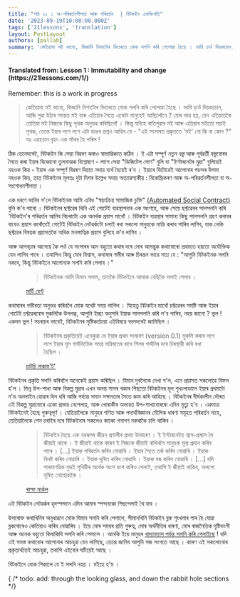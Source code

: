 ```yaml
---
title: "পাঠ ০১ : অ-পৰিৱৰ্তনশীলতা আৰু পৰিৱৰ্তন  | বিটকইন একবিংশতি"
date: '2023-09-19T10:00:00.000Z'
tags: ['21lessons', 'translation']
layout: PostLayout
authors: [pallab]
summary: 'কেতিয়াবা মই ভাবো, কিজানি নিশাটোৰ ভিতৰতে মোক সলনি কৰি পেলোৱা হৈছে । ভাবি চাওঁ দিয়কচোন, আজি পুৱা উঠাৰ সময়ত মই বাৰু এতিয়াৰ সৈতে একেটা মানুহেই আছিলোঁনে ? মোৰ ভাৱ হয়, যেন এতিয়াতকৈ তেতিয়া মই নিজকে কিছু পৃথক অনুভৱ কৰিছিলোঁ ।'
---
```


<div style={{textAlign:"center"}}>
    <h4> Translated from: Lesson 1 : Immutability and change (https://21lessons.com/1/) </h4>
    <p style={{color:"red"}}> Remember: this is a work in progress </p>
</div>

> কেতিয়াবা মই ভাবো, কিজানি নিশাটোৰ ভিতৰতে মোক সলনি কৰি পেলোৱা হৈছে ।
> ভাবি চাওঁ দিয়কচোন, আজি পুৱা উঠাৰ সময়ত মই বাৰু এতিয়াৰ সৈতে একেটা মানুহেই আছিলোঁনে ?
> মোৰ ভাৱ হয়, যেন এতিয়াতকৈ তেতিয়া মই নিজকে কিছু পৃথক অনুভৱ কৰিছিলোঁ ।
> কিন্তু যদিহে ৰাতিপুৱাৰ মই আৰু এতিয়াৰ মইতো সচাই পৃথক, তেন্তে ইয়াৰ লগে লগে এটা ডাঙৰ প্ৰশ্নও আহিব যে - "এই সংসাৰত প্ৰকৃততে 'মই' নো কি বা কোন ?"
> অঃ এয়াচোন বৃহৎ এক সাঁথৰ হৈ পৰিল !

ঠিক তেনেদৰেই, বিটকইন কি সেয়া বিৱৰণ কৰাও স্বাভাৱিকতে কঠিন ।
ই এটা সম্পূৰ্ণ _নতুন বস্তু_ আৰু পূৰ্বৱৰ্তী বস্তুবোৰৰ সৈতে কৰা ইয়াৰ যিকোনো তুলনাত্মক বিশ্লেষণে - লাগে সেয়া "ডিজিটেল সোণ" বুলি বা "ইণ্টাৰনেটৰ মুদ্ৰা" বুলিয়েই নহওক কিয় - ইয়াৰ এক সম্পুৰ্ণ বিৱৰণ দিয়াত সদায় ব্যৰ্থ হৈয়েই ৰ'ব ।
ইয়াৰে যিটোৱেই আপোনাৰ পচন্দৰ উপমা নহওক কিয়, তাত বিটকইনৰ মূলতঃ দুটা দিশৰ উল্লেখ সদায় অত্যাৱশ্যকীয় : বিকেন্দ্ৰিকৰণ আৰু অ-পৰিৱৰ্তনশীলতা বা অ-সংশোধনশীলতা ।

এক ধৰণে ভাবিব গ'লে বিটকইনক আমি এবিধ "স্বয়ংক্ৰিয় সামাজিক চুক্তি" [(Automated Social Contract)](https://medium.com/s/story/bitcoins-social-contract-1f8b05ee24a9) বুলি ক'ব পাৰো ।
বিটকইনৰ ছফ্টৱেৰ খিনি এই গোটেই ব্যৱস্থাপনাৰ এক অংশহে, আৰু সেয়ে ছফ্টৱেৰৰ সালসলনি কৰি 'বিটকইন'ৰ পৰিৱৰ্তন আনিব বিচৰাটো এক অনৰ্থক প্ৰয়াস মাথোঁ ।
বিটকইন ব্যৱস্থাৰ সামান্য কিছু সালসলনি গ্ৰহণ কৰাবৰ বাবেও প্ৰয়াস কৰোঁতাই গোটেই বিটকইন নেটৱৰ্কটো চলাই ৰখা সকলো মানুহকে মান্তি কৰাব পাৰিব লাগিব, যাক নেকি ছফ্টৱেৰ বিষয়ক প্ৰয়াসতকৈ অধিক মনস্তাত্বিক প্ৰয়াস বুলিহে ক'ব লাগিব ।

আৰু আগবঢ়াৰ আগেয়ে কৈ লওঁ যে সংসাৰৰ আন বহুতো কথাৰ দৰে মোৰ আগন্তুক কথাবোৰো প্ৰথমতে হয়তো অযৌক্তিক যেন লাগিব পাৰে ।
তথাপিও কিন্তু মোৰ বিশ্বাস, কথাষাৰ গভীৰ আৰু চিৰন্তন ভাৱে সত্য যে : "আপুনি বিটকইনক সলনি নকৰে, কিন্তু বিটকইনে আপোনাক সলনি কৰি পেলাব ।"

<figure>
  <blockquote>
    বিটকইনক আমি যিমান সলাম, তাতকৈ বিটকইনে আমাক বেছিকৈ সলাই পেলাব ।
  </blockquote>
  <figcaption> <a href="https://twitter.com/martybent" target="_blank"> মাৰ্টি বেণ্ট </a></figcaption>
</figure>


কথাষাৰৰ গভীৰতা অনুভৱ কৰিবলৈ মোক যথেষ্ট সময় লাগিল ।
যিহেতু বিটকইন মাথোঁ চফ্টৱেৰৰ সমষ্টি আৰু ইয়াৰ গোটেই চফ্টৱেৰবোৰ মুকলিকৈ উপলব্ধ, আপুনি ইচ্ছা অনুসৰি ইয়াক সালসলনি কৰি ল'ব পাৰিব, নহয় জানো ?
ভুল !
একদম ভুল !
সচৰাচৰ ভাবেই, বিটকইনৰ সৃষ্টিকৰ্তায়ো এইবিষয়ে ভালদৰেই জানিছিল ।

<figure>
  <blockquote>
    বিটকইনৰ প্ৰকৃতিয়েই এনেকুৱা যে ইয়াৰ প্ৰথম সংস্কৰণ (version 0.1) মুকলি কৰাৰ লগে লগে ইয়াৰ মূল গাথঁনিটোক সমগ্ৰ ভৱিষ্যতৰ বাবে শিলৰ গাথঁনিৰ দৰে চিৰস্থায়ী কৰি ৰখা হৈছিল ।
  </blockquote>
  <figcaption> <a href="https://bitcointalk.org/index.php?topic=195.msg1611#msg1611" target="_blank">চাটচি নাকাম'ট'</a></figcaption>
</figure>

বিটকইনৰ প্ৰকৃতি সলনি কৰিবলৈ অনেকেই প্ৰয়াস কৰিছিল ।
যিমান দুৰলৈকে দেখা গ'ল, এনে প্ৰয়াসত সকলোৱে বিফল হ'ল ।
ভিন্ন উপ-শাখা আৰু বিকল্প মুদ্ৰাৰ এখন অনন্ত সাগৰ থকাৰ পিছতো বিটকইনৰ মূল শৃখংলাডালে ইয়াৰ প্ৰথমটো ন'ড অনলাইন হোৱাৰ দিন ধৰি আজি পৰ্য্যন্ত সমান সক্ষমতাৰ সৈতে কাম কৰি আহিছে ।
বিটকইনৰ দীৰ্ঘকালীন দৌৰত এই বিকল্প মুদ্ৰাবোৰে একো প্ৰভাৱ নেপেলায়, আৰু খোৰাকীৰ অভাৱত উপ-শাখাবোৰৰো এদিন মৃত্যু হ'ব ।
একমাত্ৰ বিটকইনেই হৈছে গুৰুত্বপূৰ্ণ ।
যেতিয়ালৈকে মানুহৰ গণিত আৰু পদাৰ্থবিজ্ঞানৰ মৌলিক ধাৰণা সমূহত পৰিৱৰ্তন নাহে, তেতিয়ালৈকে শেন চৰাইৰ দৰে বিটকইনাৰ সকলেও কাকো গনাগণ নকৰাকৈ চলি থাকিব ।


<figure>
  <blockquote>
    বিটকইন হৈছে এক নৱৰূপৰ জীৱন প্ৰণালীৰ প্ৰথম উদাহৰণ । ই ইণ্টাৰনেটত শ্বাস-প্ৰশ্বাস লৈ জীয়াই থাকে । ই জীয়াই থাকে কাৰণ ই নিজকে জীয়াই ৰাখিবলৈ মানুহক মূল্য প্ৰদান কৰিব পাৰে । [...] ইয়াক পৰিৱৰ্তন কৰিব নোৱাৰি । ইয়াৰ সৈতে তৰ্ক কৰিব নোৱাৰি । ইয়াক বিনষ্ট কৰিব নোৱাৰি । ইয়াক দূষিত কৰিব নোৱাৰি । ইয়াক বন্ধ কৰিব নোৱাৰি । [...] যদি পাৰমাণৱিক যুদ্ধই পৃথিৱীৰ অৰ্ধেক অংশ ধংশ কৰিও পেলাই, তথাপি ই জীয়াই থাকিব, অলপো দূষিত নোহোৱাকৈ ।
  </blockquote>
  <figcaption> <a href="http://merkle.com/papers/DAOdemocracyDraft.pdf" target="_blank">ৰাল্ফ মাৰ্কল</a></figcaption>
</figure>

এই বিটকইন নেটৱৰ্কৰ হৃদস্পন্দনে এদিন আমাৰ স্পন্দনকো পিছপেলাই থৈ যাব ।

উপৰোক্ত কথাখিনিৰ অনুধাৱনে মোক যিমান সলনি কৰি পেলালে, সীমানখিনি বিটকইন ব্লক শৃংখলাৰ পাৰ হৈ যোৱা ব্লকবোৰেও কেতিয়াও কৰিব নোৱাৰিব ।
ইয়ে মোৰ সময়ৰ প্ৰতি গুৰুত্ব, মোৰ অৰ্থনীতিৰ ধাৰণা, মোৰ ৰাজনৈতিক দৃষ্টিভংগী আৰু অনেক বহুতো কিবাকিবি সলনি কৰি পেলালে ।
আনকি ইয়ে মানুহৰ [খাদ্যাভ্যাস পৰ্যন্ত সলনি কৰি পেলাইছে](https://motherboard.vice.com/en_us/article/ne74nw/inside-the-world-of-the-bitcoin-carnivores) !
যদি এই সমস্ত কথাবোৰ আপোনাৰ আচহুৱা যেন লাগিছে, তেন্তে জানিব আপুনি সজ সংগতে আছে ।
কাৰণ এই সকলোবোৰ প্ৰকৃতাৰ্থতেই আচহুৱা, তথাপি এইবোৰ ঘটিয়েই আছে ।

বিটকইনে মোক শিকালে যে ই সলনি নহয় । মইহে হ'ম ।

{ /* todo: add: through the looking glass, and down the rabbit hole sections */}